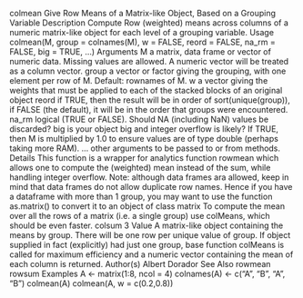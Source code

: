 colmean Give Row Means of a Matrix-like Object, Based on a Grouping Variable
Description
Compute Row (weighted) means across columns of a numeric matrix-like object for each level of a
grouping variable.
Usage
colmean(M, group = colnames(M), w = FALSE, reord = FALSE,
na_rm = FALSE, big = TRUE, ...)
Arguments
M a matrix, data frame or vector of numeric data. Missing values are allowed. A
numeric vector will be treated as a column vector.
group a vector or factor giving the grouping, with one element per row of M. Default:
rownames of M.
w a vector giving the weights that must be applied to each of the stacked blocks of
an original object
reord if TRUE, then the result will be in order of sort(unique(group)), if FALSE (the
default), it will be in the order that groups were encountered.
na_rm logical (TRUE or FALSE). Should NA (including NaN) values be discarded?
big is your object big and integer overflow is likely? If TRUE, then M is multiplied
by 1.0 to ensure values are of type double (perhaps taking more RAM).
... other arguments to be passed to or from methods.
Details
This function is a wrapper for analytics function rowmean which allows one to compute the (weighted)
mean instead of the sum, while handling integer overflow.
Note: although data frames ara allowed, keep in mind that data frames do not allow duplicate row
names. Hence if you have a dataframe with more than 1 group, you may want to use the function
as.matrix() to convert it to an object of class matrix
To compute the mean over all the rows of a matrix (i.e. a single group) use colMeans, which should
be even faster.
colsum 3
Value
A matrix-like object containing the means by group. There will be one row per unique value of
group. If object supplied in fact (explicitly) had just one group, base function colMeans is called
for maximum efficiency and a numeric vector containing the mean of each column is returned.
Author(s)
Albert Dorador
See Also
rowmean rowsum
Examples
A <- matrix(1:8, ncol = 4)
colnames(A) <- c("A", "B", "A", "B")
colmean(A)
colmean(A, w = c(0.2,0.8))
